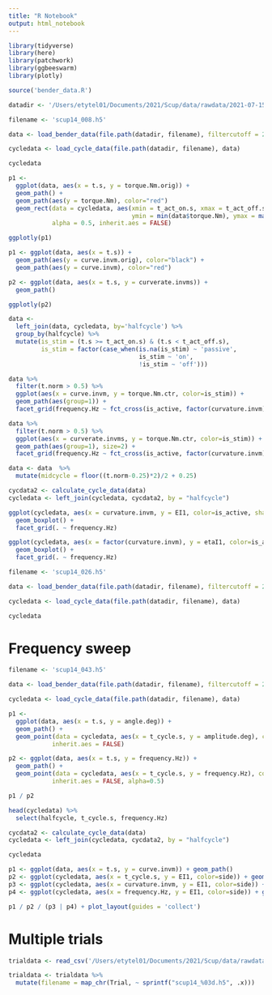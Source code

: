 ```yaml
---
title: "R Notebook"
output: html_notebook
---
```


```r
library(tidyverse)
library(here)
library(patchwork)
library(ggbeeswarm)
library(plotly)

source('bender_data.R')
```

```r
datadir <- '/Users/etytel01/Documents/2021/Scup/data/rawdata/2021-07-15'
```

```r
filename <- 'scup14_008.h5'
```

```r
data <- load_bender_data(file.path(datadir, filename), filtercutoff = 20.0)
```

```r
cycledata <- load_cycle_data(file.path(datadir, filename), data)
```

```r
cycledata
```

```r
p1 <-
  ggplot(data, aes(x = t.s, y = torque.Nm.orig)) +
  geom_path() +
  geom_path(aes(y = torque.Nm), color="red")
  geom_rect(data = cycledata, aes(xmin = t_act_on.s, xmax = t_act_off.s, fill = side,
                                  ymin = min(data$torque.Nm), ymax = max(data$torque.Nm)),
            alpha = 0.5, inherit.aes = FALSE)

ggplotly(p1)
```

```r
p1 <- ggplot(data, aes(x = t.s)) +
  geom_path(aes(y = curve.invm.orig), color="black") +
  geom_path(aes(y = curve.invm), color="red")

p2 <- ggplot(data, aes(x = t.s, y = curverate.invms)) +
  geom_path()

ggplotly(p2)
```


```r
data <-
  left_join(data, cycledata, by='halfcycle') %>%
  group_by(halfcycle) %>%
  mutate(is_stim = (t.s >= t_act_on.s) & (t.s < t_act_off.s),
         is_stim = factor(case_when(is.na(is_stim) ~ 'passive',
                                    is_stim ~ 'on',
                                    !is_stim ~ 'off')))
```

```r
data %>%
  filter(t.norm > 0.5) %>%
  ggplot(aes(x = curve.invm, y = torque.Nm.ctr, color=is_stim)) +
  geom_path(aes(group=1)) +
  facet_grid(frequency.Hz ~ fct_cross(is_active, factor(curvature.invm)))
```

```r
data %>%
  filter(t.norm > 0.5) %>%
  ggplot(aes(x = curverate.invms, y = torque.Nm.ctr, color=is_stim)) +
  geom_path(aes(group=1), size=2) +
  facet_grid(frequency.Hz ~ fct_cross(is_active, factor(curvature.invm)))
```


```r
data <- data  %>%
  mutate(midcycle = floor((t.norm-0.25)*2)/2 + 0.25)
```

```r
cycdata2 <- calculate_cycle_data(data)
cycledata <- left_join(cycledata, cycdata2, by = "halfcycle")
```

```r
ggplot(cycledata, aes(x = curvature.invm, y = EI1, color=is_active, shape=side)) +
  geom_boxplot() +
  facet_grid(. ~ frequency.Hz)
```

```r
ggplot(cycledata, aes(x = factor(curvature.invm), y = etaI1, color=is_active, shape=side)) +
  geom_boxplot() +
  facet_grid(. ~ frequency.Hz)
```
```r
filename <- 'scup14_026.h5'
```

```r
data <- load_bender_data(file.path(datadir, filename), filtercutoff = 20.0)
```

```r
cycledata <- load_cycle_data(file.path(datadir, filename), data)
```

```r
cycledata
```

# Frequency sweep

```r
filename <- 'scup14_043.h5'
```

```r
data <- load_bender_data(file.path(datadir, filename), filtercutoff = 20.0)
```

```r
cycledata <- load_cycle_data(file.path(datadir, filename), data)
```

```r
p1 <-
  ggplot(data, aes(x = t.s, y = angle.deg)) +
  geom_path() +
  geom_point(data = cycledata, aes(x = t_cycle.s, y = amplitude.deg), color='red',
            inherit.aes = FALSE)

p2 <- ggplot(data, aes(x = t.s, y = frequency.Hz)) +
  geom_path() +
  geom_point(data = cycledata, aes(x = t_cycle.s, y = frequency.Hz), color='red',
            inherit.aes = FALSE, alpha=0.5)

p1 / p2
```
```r
head(cycledata) %>%
  select(halfcycle, t_cycle.s, frequency.Hz)
```

```r
cycdata2 <- calculate_cycle_data(data)
cycledata <- left_join(cycledata, cycdata2, by = "halfcycle")
```

```r
cycledata
```
```r
p1 <- ggplot(data, aes(x = t.s, y = curve.invm)) + geom_path()
p2 <- ggplot(cycledata, aes(x = t_cycle.s, y = EI1, color=side)) + geom_point()
p3 <- ggplot(cycledata, aes(x = curvature.invm, y = EI1, color=side)) + geom_point()
p4 <- ggplot(cycledata, aes(x = frequency.Hz, y = EI1, color=side)) + geom_point()

p1 / p2 / (p3 | p4) + plot_layout(guides = 'collect')
```

# Multiple trials

```r
trialdata <- read_csv('/Users/etytel01/Documents/2021/Scup/data/rawdata/2021-07-15/scup14_trials.csv')
```

```r
trialdata <- trialdata %>%
  mutate(filename = map_chr(Trial, ~ sprintf("scup14_%03d.h5", .x)))
```

